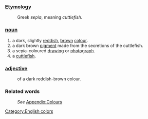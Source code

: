 ===[[Etymology]]===
:Greek ''sepia'', meaning ''cuttlefish''.
===[[noun]]===
#a dark, slightly [[red]]dish, [[brown]] [[color|colour]].
#a dark brown [[pigment]] made from the secretions of the cuttlefish.
#a sepia-coloured [[drawing]] or [[photograph]].
#a [[cuttlefish]].
===[[adjective]]===
:of a dark reddish-brown colour.
===Related words===
:''See'' [[Wiktionary_Appendix:Colours|Appendix:Colours]]

[[Category:English colors]]